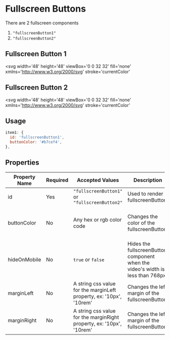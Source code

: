 # Fullscreen Buttons

There are 2 fullscreen components

1. `"fullscreenButton1"`
2. `"fullscreenButton2"`

## Fullscreen Button 1

<svg
  width='48'
  height='48'
  viewBox='0 0 32 32'
  fill='none'
  xmlns='http://www.w3.org/2000/svg'
  stroke='currentColor'
>
  <path d='M18 14L26 6' stroke-width='2' stroke-linecap='round' />
  <path d='M26 6H22' stroke-width='2' stroke-linecap='round' />
  <path d='M26 6V10' stroke-width='2' stroke-linecap='round' />
  <path d='M14 18L6 26' stroke-width='2' stroke-linecap='round' />
  <path d='M6 26H10' stroke-width='2' stroke-linecap='round' />
  <path d='M6 26V22' stroke-width='2' stroke-linecap='round' />
</svg>

## Fullscreen Button 2

<svg
  width='48'
  height='48'
  viewBox='0 0 32 32'
  fill='none'
  xmlns='http://www.w3.org/2000/svg'
  stroke='currentColor'
>
  <rect x='1' y='16' width='14' height='15' stroke-width='2' />
  <path d='M26 5L18 13' stroke-width='2' stroke-linecap='round' />
  <path d='M18 13H22' stroke-width='2' stroke-linecap='round' />
  <path d='M18 13V9' stroke-width='2' stroke-linecap='round' />
  <rect x='1' y='1' width='30' height='30' stroke-width='2' />
</svg>

## Usage

```js
item1: {
  id: 'fullscreenButton1',
  buttonColor: '#b7cef4',
},
```

## Properties

| Property Name | Required | Accepted Values                                                      | Description                                                                    | Default                                       |
| ------------- | -------- | -------------------------------------------------------------------- | ------------------------------------------------------------------------------ | --------------------------------------------- |
| id            | Yes      | `"fullscreenButton1"` or `"fullscreenButton2"`                       | Used to render a fullscreenButton.                                             | `undefined`                                   |
| buttonColor   | No       | Any hex or rgb color code                                            | Changes the color of the fullscreenButton.                                     | Calculated from controlsBar barColor property |
| hideOnMobile  | No       | `true` or `false`                                                    | Hides the fullscreenButton component when the video's width is less than 768px | `false`                                       |
| marginLeft    | No       | A string css value for the marginLeft property, ex: '10px', '10rem'  | Changes the left margin of the fullscreenButton                                | `"0"`                                         |
| marginRight   | No       | A string css value for the marginRight property, ex: '10px', '10rem' | Changes the left margin of the fullscreenButton                                | `"0"`                                         |
